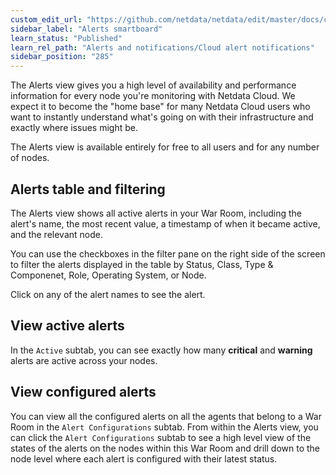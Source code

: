 ```yaml
---
custom_edit_url: "https://github.com/netdata/netdata/edit/master/docs/cloud/alerts-notifications/smartboard.md"
sidebar_label: "Alerts smartboard"
learn_status: "Published"
learn_rel_path: "Alerts and notifications/Cloud alert notifications"
sidebar_position: "285"
---
```



The Alerts view gives you a high level of availability and performance information for every node you're
monitoring with Netdata Cloud. We expect it to become the "home base" for many Netdata Cloud users who want to instantly
understand what's going on with their infrastructure and exactly where issues might be.

The Alerts view is available entirely for free to all users and for any number of nodes.

## Alerts table and filtering

The Alerts view shows all active alerts in your War Room, including the alert's name, the most recent value, a
timestamp of when it became active, and the relevant node.

You can use the checkboxes in the filter pane on the right side of the screen to filter the alerts displayed in the
table
by Status, Class, Type & Componenet, Role, Operating System, or Node.

Click on any of the alert names to see the alert.

## View active alerts

In the `Active` subtab, you can see exactly how many **critical** and **warning** alerts are active across your nodes.

## View configured alerts

You can view all the configured alerts on all the agents that belong to a War Room in the `Alert Configurations` subtab.
From within the Alerts view, you can click the `Alert Configurations` subtab to see a high level view of the states of
the alerts on the nodes within this War Room and drill down to the node level where each alert is configured with their
latest status.








